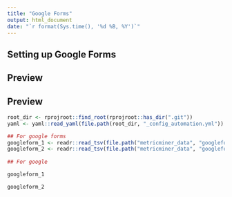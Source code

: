 ```yaml
---
title: "Google Forms"
output: html_document
date: "`r format(Sys.time(), '%d %B, %Y')`"
---
```


## Setting up Google Forms

## Preview

## Preview

```r
root_dir <- rprojroot::find_root(rprojroot::has_dir(".git"))
yaml <- yaml::read_yaml(file.path(root_dir, "_config_automation.yml"))

## For google forms 
googleform_1 <- readr::read_tsv(file.path("metricminer_data", "googleforms", "a_cool_survey.tsv"))
googleform_2 <- readr::read_tsv(file.path("metricminer_data", "googleforms", "another_even_cooler_survey.tsv"))
                                
## For google 

```

```r
googleform_1

googleform_2
```

